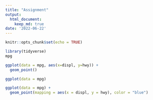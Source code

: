 ```yaml
---
title: "Assignment"
output:
  html_document:
    keep_md: true
date: '2022-06-22'
---
```


```r
knitr::opts_chunk$set(echo = TRUE)
```


```r
library(tidyverse)
mpg
```
```r
ggplot(data = mpg, aes(x=displ, y=hwy)) + 
  geom_point()

```
```r
ggplot(data = mpg)

```

```r
ggplot(data = mpg) + 
  geom_point(mapping = aes(x = displ, y = hwy), color = "blue")

```














